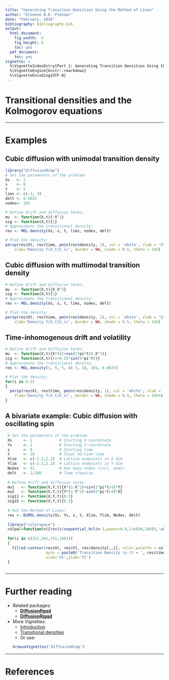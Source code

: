 ```yaml
---
title: "Generating Transition Densities Using the Method of Lines"
author: "Etienne A.D. Pienaar"
date: "February, 2016"
bibliography: bibliography.bib
output:
  html_document:
    fig_width:  6
    fig_height: 6
    toc: yes
  pdf_document:
    toc: yes
vignette: >
  %\VignetteIndexEntry{Part 2: Generating Transition Densities Using the Method of Lines}
  %\VignetteEngine{knitr::rmarkdown}
  %\VignetteEncoding{UTF-8}
---
```


# Transitional densities and the Kolmogorov equations

--------

# Examples

## Cubic diffusion with unimodal transition density 

```r
library("DiffusionRimp")
# Set the parameters of the problem:
Xs   <- 1
s    <- 0
t    <- 5
lims <- c(-3, 3)
delt <- 0.0025
nodes<- 101

# Define drift and diffusion terms:
mu  <- function(X,t){-X^3}
sig <- function(X,t){1}
# Approximate the transitional density:
res <- MOL.density(Xs, s, t, lims, nodes, delt)

# Plot the density:
persp(res$Xt, res$time, pmin(res$density, 1), col = 'white', xlab = 'State (X_t)',ylab='Time (t)',
    zlab='Density f(X_t|X_s)', border = NA, shade = 0.5, theta = 145)
```

## Cubic diffusion with multimodal transition density

```r
# Define drift and diffusion terms:
mu  <- function(X,t){X-X^3}
sig <- function(X,t){1}
# Approximate the transitional density:
res <- MOL.density(Xs, s, t, lims, nodes, delt)

# Plot the density:
persp(res$Xt, res$time, pmin(res$density, 1), col = 'white', xlab = 'State (X_t)',ylab='Time (t)',
    zlab='Density f(X_t|X_s)', border = NA, shade = 0.5, theta = 145)
```

## Time-inhomogenous drift and volatility  

```r
# Define drift and diffusion terms:
mu  <- function(X,t){X*((1+cos(2*pi*t))-X^2)}
sig <- function(X,t){(1+0.25*sin(3*pi*t))}
# Approximate the transitional density:
res <- MOL.density(1, 0, 5, c(-3, 3), 101, 0.0025)

# Plot the density:
for(i in 0:1)
{
  persp(res$Xt, res$time, pmin(res$density, 1), col = 'white', xlab = 'State (X_t)',ylab='Time (t)',
    zlab='Density f(X_t|X_s)', border = NA, shade = 0.5, theta = 145+i*60)
}
```

## A bivariate example: Cubic diffusion with oscillating spin

```r
 # Set the parameters of the problem:
 Xs     <- 1            # Starting X-coordinate
 Ys     <- 1            # Starting Y-coordinate
 s      <- 0            # Starting time
 t      <- 10           # Final horizon time
 Xlim   <- c(-2.2,2.2)  # Lattice endpoints in X dim
 Ylim   <- c(-2.2,2.2)  # Lattice endpoints in Y dim
 Nodes  <- 51           # How many nodes (incl. ends)
 delt   <- 1/100        # Time stepsize
 
 # Define drift and diffusion terms:
 mu1   <- function(X,Y,t){X*(1-X^2)+sin(2*pi*t/4)*Y}
 mu2   <- function(X,Y,t){Y*(1-Y^2)-sin(2*pi*t/4)*X}
 sig11 <- function(X,Y,t){0.5}
 sig22 <- function(X,Y,t){0.5}
 
 # Run the Method of Lines:
 res <- BiMOL.density(Xs, Ys, s, t, Xlim, Ylim, Nodes, delt)
 
 library("colorspace")
 colpal=function(n){rev(c(sequential_hcl(n-1,power=0.8,l=c(40,100)),'white'))}
  
 for(i in c(251,501,751,1001))
 {
   filled.contour(res$Xt, res$Yt, res$density[,,i], color.palette = colpal,
                  main = paste0('Transition Density \n (t = ', res$time[i],')'),
                  xlab='Xt',ylab='Yt')
 }
 
```

--------

# Further reading
* Related packages:
    + [__DiffusionRgqd__](https://cran.r-project.org/package=DiffusionRgqd)
    + [__DiffusionRjgqd__](https://cran.r-project.org/package=DiffusionRjgqd)
* More Vignettes:
    + [Introduction](Part_1_Introduction.html)
    + [Transitional densities](Part_2_Transition_Densities.html)
    + Or use:
```r
browseVignettes('DiffusionRimp')
```

--------

# References


